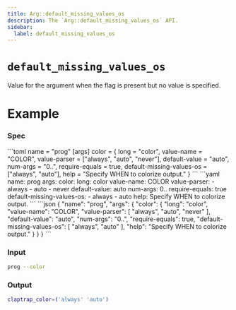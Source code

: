 ```yaml
---
title: Arg::default_missing_values_os
description: The `Arg::default_missing_values_os` API.
sidebar:
  label: default_missing_values_os
---
```



# `default_missing_values_os` <LinkButton href="https://docs.rs/clap/latest/clap/struct.Arg.html#method.default_missing_values_os" icon="open-book" variant="minimal"></LinkButton>

<Badge text="since 0.1.0" size="small" />

Value for the argument when the flag is present but no value is specified.

# Example

### Spec

<Tabs syncKey="format">
  <TabItem label="TOML">
```toml
name = "prog"
[args]
color = { long = "color", value-name = "COLOR", value-parser = ["always", "auto", "never"], default-value = "auto", num-args = "0..", require-equals = true, default-missing-values-os = ["always", "auto"], help = "Specify WHEN to colorize output." }
```
  </TabItem>
  <TabItem label="YAML">
```yaml
name: prog
args:
  color:
    long: color
    value-name: COLOR
    value-parser:
    - always
    - auto
    - never
    default-value: auto
    num-args: 0..
    require-equals: true
    default-missing-values-os:
    - always
    - auto
    help: Specify WHEN to colorize output.
```
  </TabItem>
  <TabItem label="JSON">
```json
{
  "name": "prog",
  "args": {
    "color": {
      "long": "color",
      "value-name": "COLOR",
      "value-parser": [
        "always",
        "auto",
        "never"
      ],
      "default-value": "auto",
      "num-args": "0..",
      "require-equals": true,
      "default-missing-values-os": [
        "always",
        "auto"
      ],
      "help": "Specify WHEN to colorize output."
    }
  }
}
```
  </TabItem>
</Tabs>

### Input

```bash
prog --color
```

### Output

```bash
claptrap_color=('always' 'auto')
```
